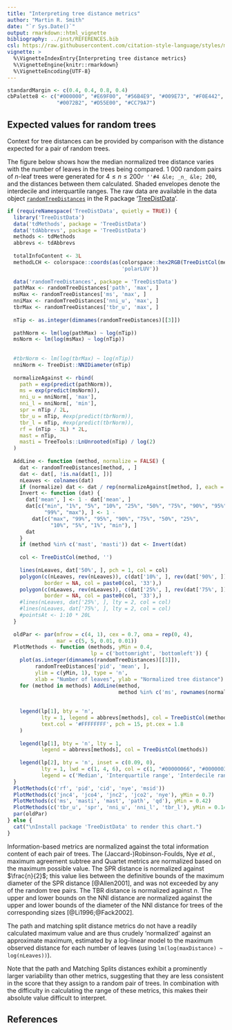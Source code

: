 ```yaml
---
title: "Interpreting tree distance metrics"
author: "Martin R. Smith"
date: "`r Sys.Date()`"
output: rmarkdown::html_vignette
bibliography: ../inst/REFERENCES.bib
csl: https://raw.githubusercontent.com/citation-style-language/styles/master/apa-old-doi-prefix.csl
vignette: >
  %\VignetteIndexEntry{Interpreting tree distance metrics}
  %\VignetteEngine{knitr::rmarkdown}
  %\VignetteEncoding{UTF-8}
---
```


```r
standardMargin <- c(0.4, 0.4, 0.8, 0.4)
cbPalette8 <- c("#000000", "#E69F00", "#56B4E9", "#009E73", "#F0E442",
                "#0072B2", "#D55E00", "#CC79A7")
```

## Expected values for random trees

Context for tree distances can be provided by comparison with the
distance expected for a pair of random trees. 

The figure below shows how the median normalized tree distance varies with the 
number of leaves in the trees being compared.
1&nbsp;000 random pairs of $n$-leaf trees were generated for
$4 \leq n \leq 200$`r ''#4 &le; _n_ &le; 200`,
and the distances between them calculated.
Shaded envelopes denote the interdecile and interquartile ranges.
The raw data are available in the data object 
[`randomTreeDistances`](https://ms609.github.io/TreeDistData/reference/randomTreeDistances.html)
in the R package
'[TreeDistData](https://ms609.github.io/TreeDistData)'.


```R
if (requireNamespace('TreeDistData', quietly = TRUE)) {
  library('TreeDistData')
  data('tdMethods', package = 'TreeDistData')
  data('tdAbbrevs', package = 'TreeDistData')
  methods <- tdMethods
  abbrevs <- tdAbbrevs
  
  totalInfoContent <- 3L
  methodLCH <- colorspace::coords(as(colorspace::hex2RGB(TreeDistCol(methods)),
                                     'polarLUV'))
  
  data('randomTreeDistances', package = 'TreeDistData')
  pathMax <- randomTreeDistances['path', 'max', ]
  msMax <- randomTreeDistances['ms', 'max', ]
  nniMax <- randomTreeDistances['nni_u', 'max', ]
  tbrMax <- randomTreeDistances['tbr_u', 'max', ]
  
  nTip <- as.integer(dimnames(randomTreeDistances)[[3]])
  
  pathNorm <- lm(log(pathMax) ~ log(nTip))
  msNorm <- lm(log(msMax) ~ log(nTip))
  
  
  #tbrNorm <- lm(log(tbrMax) ~ log(nTip))
  nniNorm <- TreeDist::NNIDiameter(nTip)
  
  normalizeAgainst <- rbind(
    path = exp(predict(pathNorm)),
    ms = exp(predict(msNorm)),
    nni_u = nniNorm[, 'max'],
    nni_l = nniNorm[, 'min'],
    spr = nTip / 2L,
    tbr_u = nTip, #exp(predict(tbrNorm)),
    tbr_l = nTip, #exp(predict(tbrNorm)),
    rf = (nTip - 3L) * 2L,
    mast = nTip,
    masti = TreeTools::LnUnrooted(nTip) / log(2)
  )
  
  AddLine <- function (method, normalize = FALSE) {
    dat <- randomTreeDistances[method, , ]
    dat <- dat[, !is.na(dat[1, ])]
    nLeaves <- colnames(dat)
    if (normalize) dat <- dat / rep(normalizeAgainst[method, ], each = dim(dat)[1L])
    Invert <- function (dat) {
      dat['mean', ] <- 1 - dat['mean', ]
      dat[c("min", "1%", "5%", "10%", "25%", "50%", "75%", "90%", "95%", 
            "99%", "max"), ] <- 1 - 
        dat[c("max", "99%", "95%", "90%", "75%", "50%", "25%", 
              "10%", "5%", "1%", "min"), ]
      dat
    }
    if (method %in% c('mast', 'masti')) dat <- Invert(dat)
    
    col <- TreeDistCol(method, '')
    
    lines(nLeaves, dat['50%', ], pch = 1, col = col)
    polygon(c(nLeaves, rev(nLeaves)), c(dat['10%', ], rev(dat['90%', ])),
            border = NA, col = paste0(col, '33'),)
    polygon(c(nLeaves, rev(nLeaves)), c(dat['25%', ], rev(dat['75%', ])),
            border = NA, col = paste0(col, '33'),)
    #lines(nLeaves, dat['25%', ], lty = 2, col = col)
    #lines(nLeaves, dat['75%', ], lty = 2, col = col)
    #pointsAt <- 1:10 * 20L
  }
  
  oldPar <- par(mfrow = c(4, 1), cex = 0.7, oma = rep(0, 4),
                mar = c(5, 5, 0.01, 0.01))
  PlotMethods <- function (methods, yMin = 0.4,
                           lp = c('bottomright', 'bottomleft')) {
    plot(as.integer(dimnames(randomTreeDistances)[[3]]),
         randomTreeDistances['pid', 'mean', ],
         ylim = c(yMin, 1), type = 'n',
         xlab = "Number of leaves", ylab = "Normalized tree distance")
    for (method in methods) AddLine(method, 
                                    method %in% c('ms', rownames(normalizeAgainst)))
    
    
    legend(lp[1], bty = 'n',
           lty = 1, legend = abbrevs[methods], col = TreeDistCol(methods, 44),
           text.col = '#FFFFFFFF', pch = 15, pt.cex = 1.8
    )
    
    legend(lp[1], bty = 'n', lty = 1, 
           legend = abbrevs[methods], col = TreeDistCol(methods))
    
    legend(lp[2], bty = 'n', inset = c(0.09, 0),
           lty = 1, lwd = c(1, 4, 6), col = c(1, "#00000066", "#00000033"),
           legend = c('Median', 'Interquartile range', 'Interdecile range'))
  }
  PlotMethods(c('rf', 'pid', 'cid', 'nye', 'msid'))
  PlotMethods(c('jnc4', 'jco4', 'jnc2', 'jco2', 'nye'), yMin = 0.7)
  PlotMethods(c('ms', 'masti', 'mast', 'path', 'qd'), yMin = 0.42)
  PlotMethods(c('tbr_u', 'spr', 'nni_u', 'nni_l', 'tbr_l'), yMin = 0.14)
  par(oldPar)
} else {
  cat("\nInstall package 'TreeDistData' to render this chart.")
}
```


Information-based metrics are normalized against the total information content 
of each pair of trees.
The (Jaccard-)Robinson-Foulds, Nye _et al._, maximum agreement subtree and 
Quartet metrics are normalized based on the maximum possible value. 
The SPR distance is normalized against $\frac{n}{2}$; this value lies between 
the definitive bounds of the maximum diameter of the SPR distance [@Allen2001],
and was not exceeded by any of the random tree pairs.  The TBR distance is 
normalized against $n$. The upper and lower bounds on the NNI distance are
normalized against the upper and lower bounds of the diameter of the NNI
distance for trees of the corresponding sizes [@Li1996;@Fack2002].

The path and matching split distance metrics do not have a 
readily calculated maximum value and are thus crudely 'normalized' against an
approximate maximum, estimated by a log-linear model
to the maximum observed distance for each number of leaves (using 
`lm(log(maxDistance) ~ log(nLeaves))`).

Note that the path and Matching Splits distances exhibit a prominently larger 
variability than other metrics, suggesting that they are less consistent in the
score that they assign to a random pair of trees.  In combination with the 
difficulty in calculating the range of these metrics, this makes their 
absolute value difficult to interpret.

## References
